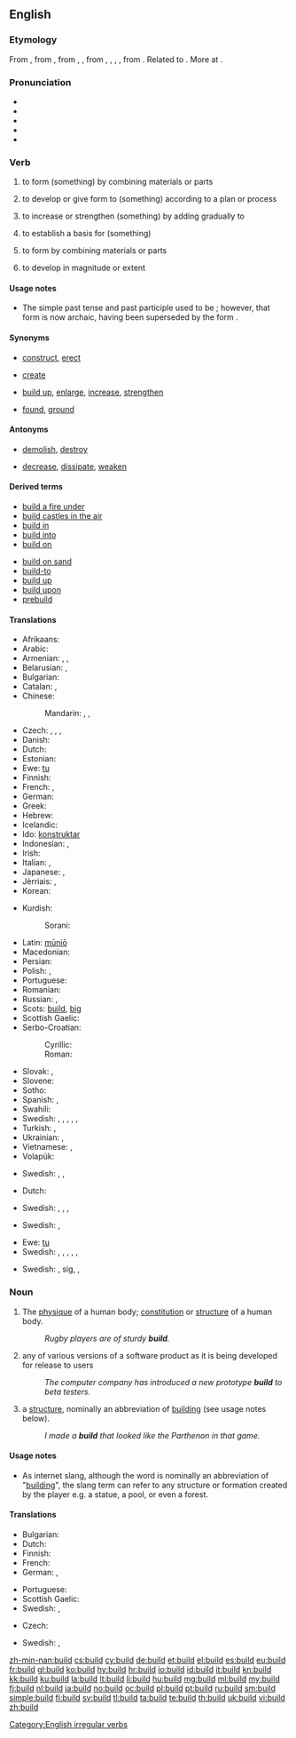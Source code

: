 ==English==

===Etymology===
From {{etyl|enm|en}} {{term|bilden|lang=enm}}, from {{etyl|ang|en}} {{term|byldan||to build, construct|lang=ang}}, from {{etyl|gem-pro|en}} {{recons|buldijaną|lang=gem-pro}}, {{recons|budlijaną||to build|lang=gem-pro}}, from {{etyl|gem-pro|en}} {{recons|budlą|lang=gem-pro}}, {{recons|buþlą|lang=gem-pro}}, {{recons|bōdlą|lang=gem-pro}}, {{recons|bōþlą||house, dwelling, farm|lang=gem-pro}}, from {{etyl|ine-pro|en}} {{recons|bhōw-||to swell, grow, thrive, be, live, dwell|lang=ine-pro}}. Related to {{etyl|ang|-}} {{term|bold||abode, house, dwelling-place, mansion, hall, castle, temple|lang=ang}}. More at {{l/en|bottle}}.

===Pronunciation===
* {{IPA|/bɪld/}}
* {{audio|en-us-build.ogg|Audio (US)}}
* {{audio|En-uk-to build.ogg|Audio (UK)}}
* {{rhymes|ɪld}}
* {{homophones|lang=en|billed}}

===Verb===
{{en-verb|builds|building|built}}

# {{transitive}} to form (something) by combining materials or parts
# {{transitive}} to develop or give form to (something) according to a plan or process
# {{transitive}} to increase or strengthen (something) by adding gradually to
# {{transitive}} to establish a basis for (something)
# {{intransitive}} to form by combining materials or parts
# {{intransitive}} to develop in magnitude or extent

====Usage notes====
* The simple past tense and past participle used to be {{term|builded|lang=en}}; however, that form is now archaic, having been superseded by the form {{term||built|lang=en}}.

====Synonyms====
* {{sense|to form by combining materials or parts}} [[construct]], [[erect]]
* {{sense|to develop or give form to according to a plan or process}} [[create]]
* {{sense|to increase or strengthen by adding gradually to}} [[build up]], [[enlarge]], [[increase]], [[strengthen]]
* {{sense|to establish a basis for}} [[found]], [[ground]]

====Antonyms====
* {{sense|to form by combining materials or parts}} [[demolish]], [[destroy]]
* {{sense|to increase or strengthen by adding gradually to}} [[decrease]], [[dissipate]], [[weaken]]

====Derived terms====
{{rel-top|Terms derived from ''build'' (verb)}}
* [[build a fire under]]
* [[build castles in the air]]
* [[build in]]
* [[build into]]
* [[build on]]
{{rel-mid}}
* [[build on sand]] <!-- ([[idiom]] based on [[Gospel]] of Matthew 7:26-7) -->
* [[build-to]]
* [[build up]]
* [[build upon]]
* [[prebuild]]
{{rel-bottom}}

====Translations====
{{trans-top|(transitive) to form by combining materials or parts}}
* Afrikaans: {{t-|af|bou}}
* Arabic: {{t-|ar|بنى|tr=banā}}
* Armenian: {{t-|hy|կառուցել|tr=kaṙucʿel}}, {{t-|hy|շինել|tr=šinel}}, {{t-|hy|սարքել|tr=sarkʿel}}
* Belarusian: {{t|be|будаваць|tr=budavácʹ|sc=Cyrl}} {{impf}}, {{t|be|пабудаваць|tr=pabudavácʹ|sc=Cyrl}} {{pf.}}
* Bulgarian: {{t+|bg|строя|tr=strojá}} {{impf}}
* Catalan: {{t+|ca|construir}}, {{t+|ca|edificar}}
* Chinese:
*: Mandarin: {{t|cmn|建設|tr=jiànzào|sc=Hani}}, {{t|cmn|建设|tr=jiànshè|sc=Hani}}, {{t|cmn|建造|tr=jiànzào|sc=Hani}}
* Czech: {{t+|cs|stavět}} {{impf}}, {{t|cs|postavit}} {{pf.}}, {{t|cs|budovat}} {{impf}}, {{t|cs|vybudovat}}  {{pf.}}
* Danish: {{t-|da|bygge}}
* Dutch: {{t+|nl|bouwen}}
* Estonian: {{t-|et|ehitama}}
* Ewe: [[tu]]
* Finnish: {{t+|fi|rakentaa}}
* French: {{t+|fr|construire}}, {{t+|fr|édifier}}
* German: {{t+|de|bauen}}
* Greek: {{t+|el|χτίζω|tr=xtízo}}
* Hebrew: {{t-|he|בנה|tr=baná}}
* Icelandic: {{t+|is|byggja}}
* Ido: [[konstruktar]]
* Indonesian: {{t+|id|bangun|alt=membangun}}, {{t+|id|diri|alt=mendirikan}}
* Irish: {{t-|ga|tóg}}
* Italian: {{t+|it|costruire}}, {{t-|it|edificare}}
* Japanese: {{t-|ja|建てる|tr=[[たてる]], tateru}}, {{t+|ja|建設|tr=けんせつする, kensetsu suru|alt=建設する}}
* Jèrriais: {{tø|roa-jer|construithe}}, {{tø|roa-jer|bâti}}
* Korean: {{t+|ko|만들다|tr=mandulda}}
{{trans-mid}}
* Kurdish:
*: Sorani: {{ku-Arab|[[دروستکردن]]}}
* Latin: [[munio|mūniō]]
* Macedonian: {{t|mk|гради|tr=grádi}} {{impf}}
* Persian: {{t+|fa|ساختن|tr=sâxtan}}
* Polish: {{t+|pl|budować}} {{impf}}, {{t|pl|zbudować}} {{pf.}}
* Portuguese: {{t+|pt|construir}}
* Romanian: {{t+|ro|clădi}}
* Russian: {{t+|ru|строить|tr=stróitʹ}} {{impf}}, {{t+|ru|построить|tr=postróitʹ}} {{impf}} {{pf.}}
* Scots: [[#Scots|build]], [[big#Scots|big]]
* Scottish Gaelic: {{t-|gd|tog}}
* Serbo-Croatian:
*: Cyrillic: {{t|sh|градити}}
*: Roman: {{t|sh|graditi}}
* Slovak: {{t|sk|budovať}}, {{t|sk|vybudovať}}
* Slovene: {{t|sl|graditi}}
* Sotho: {{t-|st|haha}}
* Spanish: {{t+|es|construir}}, {{t+|es|edificar}}
* Swahili: {{t-|sw|kujenga}}
* Swedish: {{t+|sv|anlägga}}, {{t+|sv|bygga}}, {{t+|sv|förfärdiga}}, {{t+|sv|uppföra}}, {{t-|sv|uppresa}}, {{t+|sv|upprätta}}
* Turkish: {{t+|tr|yapmak}}, {{t+|tr|inşa etmek}}
* Ukrainian: {{t|uk|будувати|tr=budaváty|sc=Cyrl}} {{impf}}, {{t|uk|збудувати|tr=zbudaváty|sc=Cyrl}} {{pf.}}
* Vietnamese: {{t+|vi|xây}}, {{t+|vi|xây dựng}}
* Volapük: {{t+|vo|bumön}}
{{trans-bottom}}

{{trans-top|(transitive) to develop or give form to according to a plan or process}}
* Swedish: {{t+|sv|bygga}}, {{t+|sv|forma}}, {{t+|sv|skapa}}
{{trans-mid}}
{{trans-bottom}}

{{trans-top|(transitive) to increase or strengthen by adding gradually to}}
* Dutch: {{t+|nl|opbouwen}}
{{trans-mid}}
* Swedish: {{t-|sv|bygga upp}}, {{t+|sv|hopa}}, {{t+|sv|stegra}}, {{t+|sv|öka}}
{{trans-bottom}}

{{trans-top|(transitive) to establish a basis for}}
* Swedish: {{t+|sv|bygga}}, {{t+|sv|grunda}}
{{trans-mid}}
{{trans-bottom}}

{{trans-top|(intransitive) to form by combining materials or parts}}
* Ewe: [[tu]]
* Swedish: {{t+|sv|anlägga|alt=anläggas}}, {{t+|sv|bygga|alt=byggas}}, {{t+|sv|förfärdiga|alt=förfärdigas}}, {{t+|sv|uppföra|alt=uppföras}}, {{t-|sv|uppresa|alt=uppresas}}, {{t+|sv|upprätta|alt=upprättas}}
{{trans-mid}}
{{trans-bottom}}

{{trans-top|(intransitive) to develop in magnitude or extent}}
* Swedish: {{t-|sv|bygga upp|alt=byggas upp}}, {{t+|sv|hopa}} sig, {{t+|sv|stegra|alt=stegras}}, {{t+|sv|öka|alt=ökas}}
{{trans-mid}}
{{trans-bottom}}

===Noun===
{{en-noun}}

# The [[physique]] of a human body; [[constitution]] or [[structure]] of a human body.
#: ''Rugby players are of sturdy '''build'''.''
# {{computing}} any of various versions of a software product as it is being developed for release to users
#: ''The computer company has introduced a new prototype '''build''' to beta testers.''
# {{Internet slang}} a [[structure]], nominally an abbreviation of [[building]] (see usage notes below).
#: ''I made a '''build''' that looked like the Parthenon in that game.''

====Usage notes====
* As internet slang, although the word is nominally an abbreviation of "[[building]]", the slang term can refer to any structure or formation created by the player e.g. a statue, a pool, or even a forest. 
====Translations====
{{trans-top|physique}}
* Bulgarian: {{t+|bg|телосложение|n}}
* Dutch: {{t+|nl|bouw}}
* Finnish: {{t-|fi|ruumiinrakenne}}
* French: {{t+|fr|carrure|f}}
* German: {{t+|de|Bau|m}}, {{t-|de|Körperbau|m}}
{{trans-mid}}
* Portuguese: {{t+|pt|físico|m}}
* Scottish Gaelic: {{t-|gd|dèanamh|m}}
* Swedish: {{t+|sv|byggnad|c}}, {{t-|sv|kroppsbyggnad|c}}
{{trans-bottom}}

{{trans-top|any version of a software during its development}}
* Czech: {{t-|cs|sestavení|n}}
{{trans-mid}}
* Swedish: {{t+|sv|build|c}}, {{t+|sv|bygge|n}}
{{trans-bottom}}

[[Category:English irregular verbs]]

[[zh-min-nan:build]]
[[cs:build]]
[[cy:build]]
[[de:build]]
[[et:build]]
[[el:build]]
[[es:build]]
[[eu:build]]
[[fr:build]]
[[gl:build]]
[[ko:build]]
[[hy:build]]
[[hr:build]]
[[io:build]]
[[id:build]]
[[it:build]]
[[kn:build]]
[[kk:build]]
[[ku:build]]
[[la:build]]
[[lt:build]]
[[li:build]]
[[hu:build]]
[[mg:build]]
[[ml:build]]
[[my:build]]
[[fj:build]]
[[nl:build]]
[[ja:build]]
[[no:build]]
[[oc:build]]
[[pl:build]]
[[pt:build]]
[[ru:build]]
[[sm:build]]
[[simple:build]]
[[fi:build]]
[[sv:build]]
[[tl:build]]
[[ta:build]]
[[te:build]]
[[th:build]]
[[uk:build]]
[[vi:build]]
[[zh:build]]
